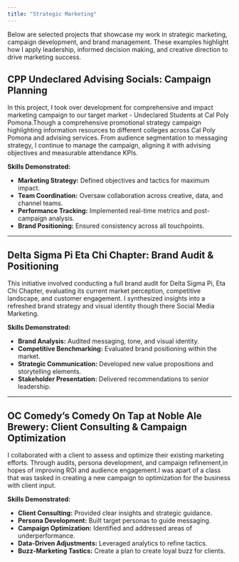 ---
title: "Strategic Marketing"
---

Below are selected projects that showcase my work in strategic marketing, campaign development, and brand management. These examples highlight how I apply leadership, informed decision making, and creative direction to drive marketing success.

## CPP Undeclared Advising Socials: Campaign Planning

In this project, I took over development for comprehensive and impact marketing campaign to our target market - Undeclared Students at Cal Poly Pomona.Though a comprehensive promotional strategy campaign <span class="highlight">highlighting information resources to different colleges across Cal Poly Pomona and advising services</span>. From audience segmentation to messaging strategy, I continue to manage the campaign, aligning it with advising  objectives and measurable attendance KPIs.

**Skills Demonstrated:**

- **Marketing Strategy:** Defined objectives and tactics for maximum impact.
- **Team Coordination:** Oversaw collaboration across creative, data, and channel teams.
- **Performance Tracking:** Implemented real-time metrics and post-campaign analysis.
- **Brand Positioning:** Ensured consistency across all touchpoints.

---

## Delta Sigma Pi Eta Chi Chapter: Brand Audit & Positioning

This initiative involved conducting a full brand audit for <span class="highlight">Delta Sigma Pi, Eta Chi Chapter</span>, evaluating its current market perception, competitive landscape, and customer engagement. I synthesized insights into a refreshed brand strategy and visual identity though there Social Media Marketing.

**Skills Demonstrated:**

- **Brand Analysis:** Audited messaging, tone, and visual identity.
- **Competitive Benchmarking:** Evaluated brand positioning within the market.
- **Strategic Communication:** Developed new value propositions and storytelling elements.
- **Stakeholder Presentation:** Delivered recommendations to senior leadership.

---

## OC Comedy's Comedy On Tap at Noble Ale Brewery: Client Consulting & Campaign Optimization

I collaborated with a client to assess and optimize their existing marketing efforts. <span class="highlight">Through audits, persona development, and campaign refinement</span>,in hopes of improving ROI and audience engagement.I was apart of a class that was tasked in creating a new campaign to optimization for the business with client input.

**Skills Demonstrated:**

- **Client Consulting:** Provided clear insights and strategic guidance.
- **Persona Development:** Built target personas to guide messaging.
- **Campaign Optimization:** Identified and addressed areas of underperformance.
- **Data-Driven Adjustments:** Leveraged analytics to refine tactics.
- **Buzz-Marketing Tastics:** Create a plan to create loyal buzz for clients.
